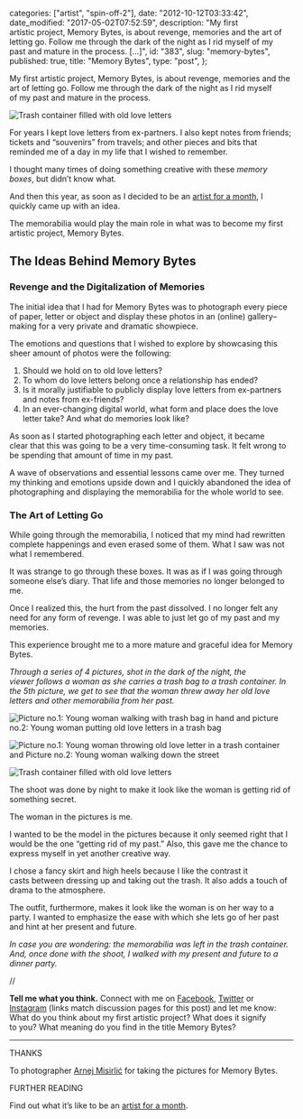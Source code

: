 
  categories: ["artist", "spin-off-2"],
  date: "2012-10-12T03:33:42",
  date_modified: "2017-05-02T07:52:59",
  description:
    "My first artistic project, Memory Bytes, is about revenge, memories and the art of letting go. Follow me through the dark of the night as I rid myself of my past and mature in the process. […]",
  id: "383",
  slug: "memory-bytes",
  published: true,
  title: "Memory Bytes",
  type: "post",
};


My first artistic project, Memory Bytes, is about revenge, memories and the art of letting go. Follow me through the dark of the night as I rid myself of my past and mature in the process.

![Trash container filled with old love letters](/pages/tsop/posts/memory-bytes/memory-bytes_5.jpg)

For years I kept love letters from ex-partners. I also kept notes from friends; tickets and “souvenirs” from travels; and other pieces and bits that reminded me of a day in my life that I wished to remember.

I thought many times of doing something creative with these _memory boxes_, but didn’t know what.

And then this year, as soon as I decided to be an [artist for a month](/tsop/posts/artist-month), I quickly came up with an idea.

The memorabilia would play the main role in what was to become my first artistic project, Memory Bytes.

## The Ideas Behind Memory Bytes

### Revenge and the Digitalization of Memories

The initial idea that I had for Memory Bytes was to photograph every piece of paper, letter or object and display these photos in an (online) gallery–making for a very private and dramatic showpiece.

The emotions and questions that I wished to explore by showcasing this sheer amount of photos were the following:

1. Should we hold on to old love letters?
2. To whom do love letters belong once a relationship has ended?
3. Is it morally justifiable to publicly display love letters from ex-partners and notes from ex-friends?
4. In an ever-changing digital world, what form and place does the love letter take? And what do memories look like?

As soon as I started photographing each letter and object, it became clear that this was going to be a very time-consuming task. It felt wrong to be spending that amount of time in my past.

A wave of observations and essential lessons came over me. They turned my thinking and emotions upside down and I quickly abandoned the idea of photographing and displaying the memorabilia for the whole world to see.

### The Art of Letting Go

While going through the memorabilia, I noticed that my mind had rewritten complete happenings and even erased some of them. What I saw was not what I remembered.

It was strange to go through these boxes. It was as if I was going through someone else’s diary. That life and those memories no longer belonged to me.

Once I realized this, the hurt from the past dissolved. I no longer felt any need for any form of revenge. I was able to just let go of my past and my memories.

This experience brought me to a more mature and graceful idea for Memory Bytes.

_Through a series of 4 pictures, shot in the dark of the night, the viewer follows a woman as she carries a trash bag to a trash container. In the 5th picture, we get to see that the woman threw away her old love letters and other memorabilia from her past._

![Picture no.1: Young woman walking with trash bag in hand and picture no.2: Young woman putting old love letters in a trash bag](/pages/tsop/posts/memory-bytes/Memory-Bytes_pt1.png)

![Picture no.1: Young woman throwing old love letter in a trash container and Picture no.2: Young woman walking down the street](/pages/tsop/posts/memory-bytes/Memory-Bytes_pt2.png)

![Trash container filled with old love letters](/pages/tsop/posts/memory-bytes/memory-bytes_5.jpg)

The shoot was done by night to make it look like the woman is getting rid of something secret.

The woman in the pictures is me.

I wanted to be the model in the pictures because it only seemed right that I would be the one “getting rid of my past.” Also, this gave me the chance to express myself in yet another creative way.

I chose a fancy skirt and high heels because I like the contrast it casts between dressing up and taking out the trash. It also adds a touch of drama to the atmosphere.

The outfit, furthermore, makes it look like the woman is on her way to a party. I wanted to emphasize the ease with which she lets go of her past and hint at her present and future.

_In case you are wondering: the memorabilia was left in the trash container. And, once done with the shoot, I walked with my present and future to a dinner party._

//

**Tell me what you think.** Connect with me on [Facebook](https://www.facebook.com/thespinoffproject/photos/a.823173531047867.1073741829.443190319046192/823173547714532/), [Twitter](https://twitter.com/mirhamasala/status/522369498557722624) or [Instagram](http://instagram.com/p/vL6ra_kyLc/) (links match discussion pages for this post) and let me know: What do you think about my first artistic project? What does it signify to you? What meaning do you find in the title Memory Bytes?

---

THANKS

To photographer [Arnej Misirlić](http://www.amphoto.ba/) for taking the pictures for Memory Bytes.

FURTHER READING

Find out what it’s like to be an [artist for a month](/tsop/posts/artist-month).
